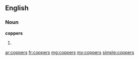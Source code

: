 ==English==

===Noun===
'''coppers'''

# {{plural of|[[copper]]}}

[[ar:coppers]]
[[fr:coppers]]
[[mg:coppers]]
[[my:coppers]]
[[simple:coppers]]